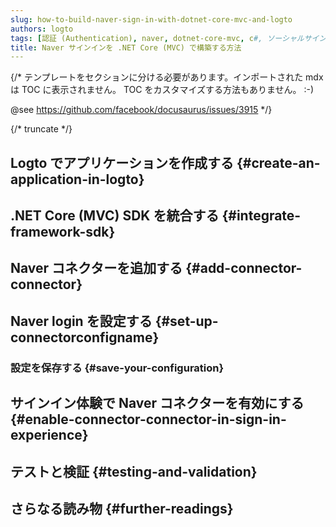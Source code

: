 ```yaml
---
slug: how-to-build-naver-sign-in-with-dotnet-core-mvc-and-logto
authors: logto
tags: [認証 (Authentication), naver, dotnet-core-mvc, c#, ソーシャルサインイン, サインイン, ログイン]
title: Naver サインインを .NET Core (MVC) で構築する方法
---
```


{/*
  テンプレートをセクションに分ける必要があります。インポートされた mdx は TOC に表示されません。
  TOC をカスタマイズする方法もありません。 :-)

  @see https://github.com/facebook/docusaurus/issues/3915
*/}




{/* truncate */}

<Intro connector={connector} sdk=".NET Core (MVC)" link="https://dotnet.microsoft.com/apps/aspnet/mvc" />

## Logto でアプリケーションを作成する \{#create-an-application-in-logto}

<CreateApplication type="従来の Web" framework=".NET Core (MVC)" />

## .NET Core (MVC) SDK を統合する \{#integrate-framework-sdk}

<IntegrateSdk />

## Naver コネクターを追加する \{#add-connector-connector}

<AddSocialConnector connector={connector} framework=".NET Core (MVC)" />

## Naver login を設定する \{#set-up-connectorconfigname}

<ConnectorGuide />

### 設定を保存する \{#save-your-configuration}

<SaveYourConfiguration connector={connector} />

## サインイン体験で Naver コネクターを有効にする \{#enable-connector-connector-in-sign-in-experience}

<EnableSocialConnector connector={connector} />

## テストと検証 \{#testing-and-validation}

<TestingAndValidation connector={connector} sdk=".NET Core (MVC)" />

## さらなる読み物 \{#further-readings}

<FurtherReadings />